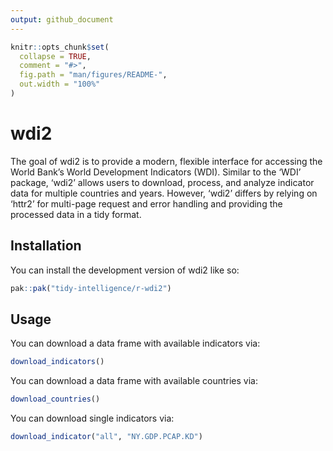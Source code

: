 ```yaml
---
output: github_document
---
```


<!-- README.md is generated from README.Rmd. Please edit that file -->

```r
knitr::opts_chunk$set(
  collapse = TRUE,
  comment = "#>",
  fig.path = "man/figures/README-",
  out.width = "100%"
)
```

# wdi2

The goal of wdi2 is to provide a modern, flexible interface for accessing the World Bank’s World Development Indicators (WDI). Similar to the 'WDI' package, 'wdi2' allows users to download, process, and analyze indicator data for multiple countries and years. However, 'wdi2' differs by relying on 'httr2' for multi-page request and error handling and providing the processed data in a tidy format.

## Installation

You can install the development version of wdi2 like so:

``` r
pak::pak("tidy-intelligence/r-wdi2")
```

## Usage

You can download a data frame with available indicators via:

```r
download_indicators()
```

You can download a data frame with available countries via:

```r
download_countries()
```

You can download single indicators via:

```r
download_indicator("all", "NY.GDP.PCAP.KD")
```
